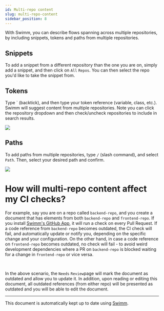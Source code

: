 ```yaml
---
id: Multi-repo content
slug: multi-repo-content
sidebar_position: 8
---
```


With Swimm, you can describe flows spanning across multiple repositories, by including snippets, tokens and paths from multiple repositories.

## Snippets

To add a snippet from a different repository than the one you are on, simply add a snippet, and then click on `All` `Repos`. You can then select the repo you'd like to take the snippet from.


## Tokens

Type \` (backtick), and then type your token reference (variable, class, etc.). Swimm will suggest content from multiple repositories. Note you can click the repository dropdown and then check/uncheck repositories to include in search results.

![](../../static/img/giphy-multi-repo-tokens-original-hd.gif)

## Paths

To add paths from multiple repositories, type `/` (slash command), and select `Path`. Then, select your desired path and confirm.


![](../../static/img/giphy-multi-repo-paths-original-hd.gif)

# How will multi-repo content affect my CI checks?

For example, say you are on a repo called `backend-repo`, and you create a document that has elements from both `backend-repo` and `frontend-repo`. If you install [Swimm's GitHub App](https://docs.swimm.io/continuous-integration/github-app), it will run a check on every Pull Request. If a code reference from `backend-repo` becomes outdated, the CI check will fail, and automatically update or notify you, depending on the specific change and your configuration. On the other hand, in case a code reference on `frontend-repo` becomes outdated, no check will fail - to avoid weird development dependencies where a PR on `backend-repo` is blocked waiting for a change in `frontend-repo` or vice versa.

<br/>

In the above scenario, the `Needs` `Review`page will mark the document as outdated and allow you to update it. In addition, upon reading or editing this document, all outdated references (from either repo) will be presented as outdated and you will be able to edit the document.


---
This document is automatically kept up to date using [Swimm](https://swimm.io).
